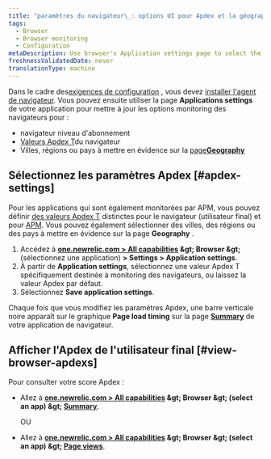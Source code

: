 ```yaml
---
title: "paramètres du navigateur\_: options UI pour Apdex et la géographie"
tags:
  - Browser
  - Browser monitoring
  - Configuration
metaDescription: Use browser's Application settings page to select the end-user Apdex value and geographical locations.
freshnessValidatedDate: never
translationType: machine
---
```


Dans le cadre des[exigences de configuration](/docs/browser/new-relic-browser/welcome-new-relic-browser/compatibility-requirements) <InlinePopover type="browser" />, vous devez [installer l&apos;agent de navigateur](/docs/browser/new-relic-browser/installation/install-new-relic-browser-agent). Vous pouvez ensuite utiliser la page <DNT>**Applications settings**</DNT> de votre application pour mettre à jour les options monitoring des navigateurs pour :

* navigateur niveau d&apos;abonnement
* [Valeurs Apdex T](/docs/apm/new-relic-apm/apdex/apdex-measuring-user-satisfaction)du navigateur
* Villes, régions ou pays à mettre en évidence sur la [page<DNT>**Geography**</DNT>](/docs/browser/new-relic-browser/browser-pro-features/filterable-geography-webpage-metrics-location)

## Sélectionnez les paramètres Apdex [#apdex-settings]

Pour les applications qui sont également monitorées par APM, vous pouvez définir [des valeurs Apdex T](/docs/apm/new-relic-apm/apdex/apdex-measuring-user-satisfaction) distinctes pour le navigateur (utilisateur final) et pour [APM](/docs/apm/new-relic-apm/apdex/apdex-measure-user-satisfaction/#apm-apdex). Vous pouvez également sélectionner des villes, des régions ou des pays à mettre en évidence sur la page <DNT>**Geography**</DNT> .

1. Accédez à <DNT>**[one.newrelic.com &gt; All capabilities](https://one.newrelic.com/all-capabilities) &amp;gt; Browser &amp;gt;**</DNT> (sélectionnez une application) <DNT>**&gt; Settings &gt; Application settings**</DNT>.
2. À partir de <DNT>**Application settings**</DNT>, sélectionnez une valeur Apdex T spécifiquement destinée à monitoring des navigateurs, ou laissez la valeur Apdex par défaut.
3. Sélectionnez <DNT>**Save application settings**</DNT>.

Chaque fois que vous modifiez les paramètres Apdex, une barre verticale noire apparaît sur le graphique <DNT>**Page load timing**</DNT> sur la page <DNT>**[Summary](/docs/browser/new-relic-browser/getting-started/browser-overview-website-performance-glance)**</DNT> de votre application de navigateur.

## Afficher l&apos;Apdex de l&apos;utilisateur final [#view-browser-apdexs]

Pour consulter votre score Apdex :

* Allez à <DNT>**[one.newrelic.com &gt; All capabilities](https://one.newrelic.com/all-capabilities) &amp;gt; Browser &amp;gt; (select an app) &amp;gt; [Summary](/docs/browser/new-relic-browser/getting-started/browser-overview-website-performance-glance)**</DNT>.

  OU

* Allez à <DNT>**[one.newrelic.com &gt; All capabilities](https://one.newrelic.com/all-capabilities) &amp;gt; Browser &amp;gt; (select an app) &amp;gt; [Page views](/docs/browser/new-relic-browser/additional-standard-features/page-views-understanding-your-sites-popularity)**</DNT>.